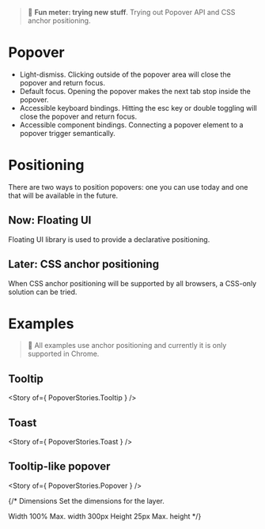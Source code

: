 
<Meta of={PopoverStories} />

> 🧪 **Fun meter: trying new stuff**. Trying out Popover API and CSS anchor positioning.

# Popover

- Light-dismiss. Clicking outside of the popover area will close the popover and return focus.
- Default focus. Opening the popover makes the next tab stop inside the popover.
- Accessible keyboard bindings. Hitting the esc key or double toggling will close the popover and return focus.
- Accessible component bindings. Connecting a popover element to a popover trigger semantically.

# Positioning
There are two ways to position popovers: one you can use today and one that will be available in the future.

## Now: Floating UI
Floating UI library is used to provide a declarative positioning.

## Later: CSS anchor positioning
When CSS anchor positioning will be supported by all browsers, a CSS-only solution can be tried.

# Examples

>🚧 All examples use anchor positioning and currently it is only supported in Chrome.

## Tooltip

<Story of={ PopoverStories.Tooltip } />

## Toast

<Story of={ PopoverStories.Toast } />


## Tooltip-like popover

<Story of={ PopoverStories.Popover } />


{/*
Dimensions
Set the dimensions for the layer.

Width
100%
Max. width
300px
Height
25px
Max. height
*/}
